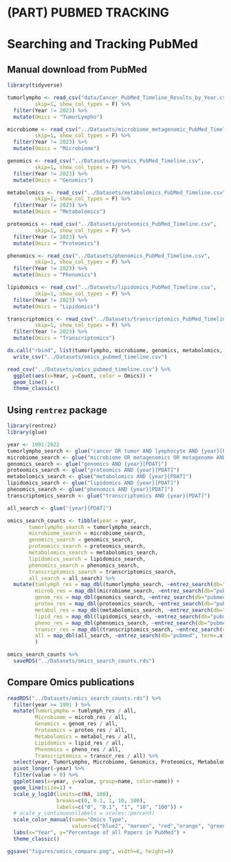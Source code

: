 # (PART) PUBMED TRACKING {-}

# Searching and Tracking PubMed

## Manual download from PubMed 
```r
library(tidyverse)

tumorlympho <- read_csv("data/Cancer_PubMed_Timeline_Results_by_Year.csv",
         skip=1, show_col_types = F) %>% 
  filter(Year != 2023) %>% 
  mutate(Omics = "TumorLympho")

microbiome <- read_csv("../Datasets/microbiome_metagenomic_PubMed_Timeline.csv",
         skip=1, show_col_types = F) %>% 
  filter(Year != 2023) %>% 
  mutate(Omics = "Microbiome")

genomics <- read_csv("../Datasets/genomics_PubMed_Timeline.csv",
         skip=1, show_col_types = F) %>% 
  filter(Year != 2023) %>% 
  mutate(Omics = "Genomics")

metabolomics <- read_csv("../Datasets/metabolomics_PubMed_Timeline.csv",
         skip=1, show_col_types = F) %>% 
  filter(Year != 2023) %>% 
  mutate(Omics = "Metabolomics")

proteomics <- read_csv("../Datasets/proteomics_PubMed_Timeline.csv",
         skip=1, show_col_types = F) %>% 
  filter(Year != 2023) %>% 
  mutate(Omics = "Proteomics")

phenomics <- read_csv("../Datasets/phenomics_PubMed_Timeline.csv",
         skip=1, show_col_types = F) %>% 
  filter(Year != 2023) %>% 
  mutate(Omics = "Phenomics")

lipidomics <- read_csv("../Datasets/lipidomics_PubMed_Timeline.csv",
         skip=1, show_col_types = F) %>% 
  filter(Year != 2023) %>% 
  mutate(Omics = "Lipidomics")

transcriptomics <- read_csv("../Datasets/transcriptomics_PubMed_Timeline.csv",
         skip=1, show_col_types = F) %>% 
  filter(Year != 2023) %>% 
  mutate(Omics = "Transcriptomics")

do.call("rbind", list(tumorlympho, microbiome, genomics, metabolomics, proteomics, phenomics, lipidomics, transcriptomics)) %>% 
  write_csv("../Datasets/omics_pubmed_timeline.csv")

read_csv("../Datasets/omics_pubmed_timeline.csv") %>% 
  ggplot(aes(x=Year, y=Count, color = Omics)) +
  geom_line() +
  theme_classic()
```


## Using `rentrez` package
```r
library(rentrez)
library(glue)

year <- 1991:2022
tumorlympho_search <- glue("cancer OR tumor AND lymphocyte AND {year}[PDAT]")
microbiome_search <- glue("microbiome OR metagenomics OR metagenome AND {year}[PDAT]")
genomics_search <- glue("genomics AND {year}[PDAT]")
proteomics_search <- glue("proteomics AND {year}[PDAT]")
metabolomics_search <- glue("metabolomics AND {year}[PDAT]")
lipidomics_search <- glue("lipidomics AND {year}[PDAT]")
phenomics_search <- glue("phenomics AND {year}[PDAT]")
transcriptomics_search <- glue("transcriptomics AND {year}[PDAT]")

all_search <- glue("{year}[PDAT]")

omics_search_counts <- tibble(year = year,
       tumorlympho_search = tumorlympho_search,
       microbiome_search = microbiome_search,
       genomics_search = genomics_search,
       proteomics_search = proteomics_search,
       metabolomics_search = metabolomics_search,
       lipidomics_search = lipidomics_search,
       phenomics_search = phenomics_search,
       transcriptomics_search = transcriptomics_search,
       all_search = all_search) %>%
  mutate(tumlymph_res = map_dbl(tumorlympho_search, ~entrez_search(db="pubmed", term=.x)$count),
         microb_res = map_dbl(microbiome_search, ~entrez_search(db="pubmed", term=.x)$count),
         genom_res = map_dbl(genomics_search, ~entrez_search(db="pubmed", term=.x)$count),
         proteo_res = map_dbl(proteomics_search, ~entrez_search(db="pubmed", term=.x)$count),
         metabol_res = map_dbl(metabolomics_search, ~entrez_search(db="pubmed", term=.x)$count),
         lipid_res = map_dbl(lipidomics_search, ~entrez_search(db="pubmed", term=.x)$count),
         pheno_res = map_dbl(phenomics_search, ~entrez_search(db="pubmed", term=.x)$count),
         transcr_res = map_dbl(transcriptomics_search, ~entrez_search(db="pubmed", term=.x)$count),
         all = map_dbl(all_search, ~entrez_search(db="pubmed", term=.x)$count)
         ) 

omics_search_counts %>% 
  saveRDS("../Datasets/omics_search_counts.rds")
```

## Compare Omics publications
```r
readRDS("../Datasets/omics_search_counts.rds") %>% 
  filter(year >= 1991 ) %>% 
  mutate(TumorLympho = tumlymph_res / all,
         Microbiome = microb_res / all,
         Genomics = genom_res / all,
         Proteomics = proteo_res / all,
         Metabolomics = metabol_res / all,
         Lipidomics = lipid_res / all,
         Phenomics = pheno_res / all,
         Transcriptomics = transcr_res / all) %>%
  select(year, TumorLympho, Microbiome, Genomics, Proteomics, Metabolomics, Lipidomics, Phenomics, Transcriptomics) %>%
  pivot_longer(-year) %>%
  filter(value > 0) %>% 
  ggplot(aes(x=year, y=value, group=name, color=name)) +
  geom_line(size=1) +
  scale_y_log10(limits=c(NA, 100),
                breaks=c(0, 0.1, 1, 10, 100),
                labels=c("0", "0.1", "1", "10", "100")) +
  # scale_y_continuous(labels = scales::percent)
  scale_color_manual(name="Omics Type",
                     values=c("blue2", "maroon", "red","orange", "green","blue", "magenta", "purple")) +
  labs(x="Year", y="Percentage of all Papers in PubMed") +
  theme_classic() 

ggsave("figures/omics_compare.png", width=6, height=4)
```

